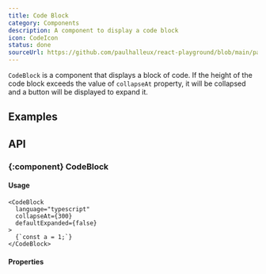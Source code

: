 ```yaml
---
title: Code Block
category: Components
description: A component to display a code block
icon: CodeIcon
status: done
sourceUrl: https://github.com/paulhalleux/react-playground/blob/main/packages/playground/src/components/CodeBlock/CodeBlock.tsx
---
```


`CodeBlock` is a component that displays a block of code.
If the height of the code block exceeds the value of `collapseAt` property, it will be collapsed and a button will be displayed to expand it.

## Examples

<Example name="CodeBlock" />

## API

### \{:component} CodeBlock

#### Usage

```tsx
<CodeBlock
  language="typescript"
  collapseAt={300}
  defaultExpanded={false}
>
  {`const a = 1;`}
</CodeBlock>
```

#### Properties

<Properties component="CodeBlock" />